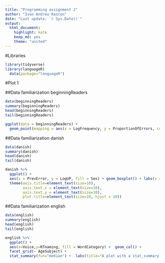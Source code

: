```yaml
---
title: "Programming assignment 2" 
author: "Ivan Andreu Rascon" 
date: "Last update: `r Sys.Date()`"
output: 
  html_document:
    highlight: kate 
    keep_md: yes
    theme: "united"
---
```


#Libraries 

```r

library(tidyverse)
library(languageR)
  data(package="languageR")

```

#Plot 1

##Data familiarization beginningReaders

```r
data(beginningReaders)
summary(beginningReaders)
head(beginningReaders)
tail(beginningReaders)

```


```r
ggplot(data = beginningReaders) + 
  geom_point(mapping = aes(x = LogFrequency, y = ProportionOfErrors, color = "red", ))
```


##Data familiarization danish

```r
data(danish)
summary(danish)
head(danish)
tail(danish)

```

```r


danish %>%
  ggplot() +
  aes(x = PrevError, y = LogUP, fill = Sex) + geom_boxplot() + labs(x = "PrevError", y = "LogUP", title = "Un boxplot") + 
  theme(axis.title=element_text(size=10),
        axis.text.x = element_text(size=10), 
        axis.text.y = element_text(size=10),
        plot.title=element_text(size=10, hjust = 10))

```



##Data familiarization english
```r
data(english)
summary(english)
head(english)
tail(english)

```



```r
english %>%
  ggplot() +
  aes(x=Voice,y=RTnaming, fill = WordCategory) +  geom_col() +
  facet_grid(~ AgeSubject) +
  stat_summary(fun="median") +  labs(title="A plot with a stat_summary and a facet",x="Voice",y="RTnaming")


```



